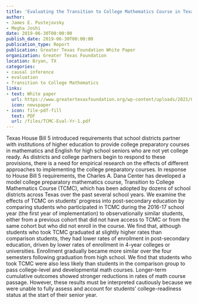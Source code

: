 ```yaml
---
title: 'Evaluating the Transition to College Mathematics Course in Texas high schools: Findings from the first year of implementation'
author:
- James E. Pustejovsky
- Megha Joshi
date: 2019-06-30T00:00:00
publish_date: 2019-06-30T00:00:00
publication_type: Report
publication: Greater Texas Foundation White Paper
organization: Greater Texas Foundation
location: Bryan, TX
categories:
- causal inference
- evaluation
- Transition to College Mathematics
links:
- text: White paper
  url: https://www.greatertexasfoundation.org/wp-content/uploads/2021/08/Pustejovsky-Final-2019.pdf
  icon: newspaper
- icon: file-pdf-fill
  text: PDF
  url: /files/TCMC-Eval-Yr-1.pdf
---
```



Texas House Bill 5 introduced requirements that school districts partner with institutions of higher education to provide college preparatory courses in mathematics and English for high school seniors who are not yet college ready. As districts and college partners begin to respond to these provisions, there is a need for empirical research on the effects of different approaches to implementing the college preparatory courses. In response to House Bill 5 requirements, the Charles A. Dana Center has developed a model college preparatory mathematics course, Transition to College Mathematics Course (TCMC), which has been adopted by dozens of school districts across Texas over the past several school years. We examine the effects of TCMC on students’ progress into post-secondary education by comparing students who participated in TCMC during the 2016-17 school year (the first year of implementation) to observationally similar students, either from a previous cohort that did not have access to TCMC or from the same cohort but who did not enroll in the course. We find that, although students who took TCMC graduated at slightly higher rates than comparison students, they had lower rates of enrollment in post-secondary education, driven by lower rates of enrollment in 4-year colleges or universities. Enrollment gradually became more similar over the four semesters following graduation from high school. We find that students who took TCMC were also less likely than students in the comparison group to pass college-level and developmental math courses. Longer-term cumulative outcomes showed stronger reductions in rates of math course passage. However, these results must be interpreted cautiously because we were unable to fully assess and account for students’ college-readiness status at the start of their senior year.

